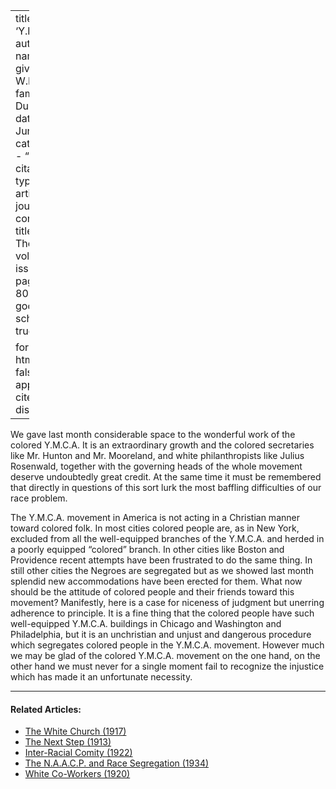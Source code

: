 
---
title: 'Y.M.C.A'
author:
  - name:
      given: W.E.B.
      family: Du Bois
date: Jun. 1914
categories: 
  - ""
citation: 
  type: article-journal
  container-title: The Crisis
  volume: 9
  issue: 2
  page: 77, 80
google-scholar: true

format:
  html:
    toc: false
    appendix-cite-as: display
---



We gave last month considerable space to the wonderful work of the colored Y.M.C.A. It is an extraordinary growth and the colored secretaries like Mr. Hunton and Mr. Mooreland, and white philanthropists like Julius Rosenwald, together with the governing heads of the whole movement deserve undoubtedly great credit. At the same time it must be remembered that directly in questions of this sort lurk the most baffling difficulties of our race problem.

The Y.M.C.A. movement in America is not acting in a Christian manner toward colored folk. In most cities colored people are, as in New York, excluded from all the well-equipped branches of the Y.M.C.A. and herded in a poorly equipped "colored" branch. In other cities like Boston and Providence recent attempts have been frustrated to do the same thing. In still other cities the Negroes are segregated but as we showed last month splendid new accommodations have been erected for them. What now should be the attitude of colored people and their friends toward this movement? Manifestly, here is a case for niceness of judgment but unerring adherence to principle. It is a fine thing that the colored people have such well-equipped Y.M.C.A. buildings in Chicago and Washington and Philadelphia, but it is an unchristian and unjust and dangerous procedure which segregates colored people in the Y.M.C.A. movement. However much we may be glad of the colored Y.M.C.A. movement on the one hand, on the other hand we must never for a single moment fail to recognize the injustice which has made it an unfortunate necessity.

<!-- Similar articles start here -->
<div  class="clear-wrap"></div>
<hr>
#### Related Articles:

* [The White Church (1917)](/Volumes/14/01/white_church.html)
* [The Next Step (1913)](/Volumes/06/02/next_step.html)
* [Inter-Racial Comity (1922)](/Volumes/22/01/inter-racial_comity.html)
* [The N.A.A.C.P. and Race Segregation (1934)](/Volumes/41/02/naacp_and_race_segregation.html)
* [White Co-Workers (1920)](/Volumes/20/01/white_coworkers.html)

<!-- Similar articles end here -->